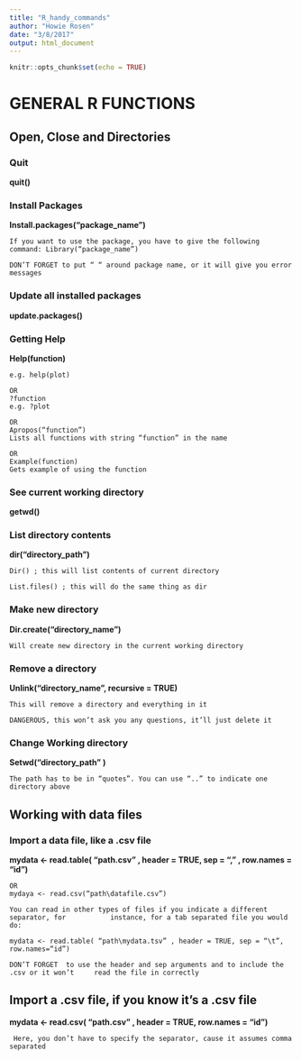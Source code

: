 ```yaml
---
title: "R_handy_commands"
author: "Howie Rosen"
date: "3/8/2017"
output: html_document
---
```


```r
knitr::opts_chunk$set(echo = TRUE)
```

# GENERAL R FUNCTIONS
## Open, Close and Directories
### Quit
  **quit()**
  
### Install Packages
  **Install.packages("package_name")**
  
    If you want to use the package, you have to give the following command: Library(“package_name”)
    
    DON’T FORGET to put “ “ around package name, or it will give you error messages

### Update all installed packages
  **update.packages()**
  
### Getting Help
  **Help(function)**
  
    e.g. help(plot)
    
    OR
    ?function
    e.g. ?plot
    
    OR
    Apropos(“function”)
    Lists all functions with string “function” in the name
  
    OR
    Example(function)
    Gets example of using the function
    
### See current working directory
**getwd()**

### List directory contents
**dir("directory_path")**

    Dir() ; this will list contents of current directory

    List.files() ; this will do the same thing as dir


### Make new directory
**Dir.create(“directory_name”)**

    Will create new directory in the current working directory

### Remove a directory
**Unlink(“directory_name”, recursive = TRUE)**

    This will remove a directory and everything in it
    
    DANGEROUS, this won’t ask you any questions, it’ll just delete it
    
### Change Working directory
**Setwd(“directory_path” )**

    The path has to be in “quotes”. You can use “..” to indicate one directory above


## Working with data files

###	Import a data file, like a .csv file
**mydata <- read.table( “path\mydata.csv” , header = TRUE, sep = “,” , row.names =         “id”)**
    
    OR
    mydaya <- read.csv(“path\datafile.csv”)

    You can read in other types of files if you indicate a different separator, for           instance, for a tab separated file you would do:
    
    mydata <- read.table( “path\mydata.tsv” , header = TRUE, sep = “\t”, row.names=“id”)

    DON’T FORGET  to use the header and sep arguments and to include the .csv or it won’t     read the file in correctly

## Import a .csv file, if you know it’s a .csv file
  **mydata <- read.csv( “path\mydata.csv” , header = TRUE, row.names = “id”)**
  
     Here, you don’t have to specify the separator, cause it assumes comma separated

